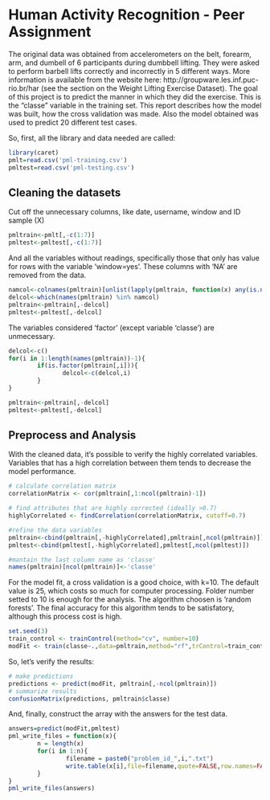 Human Activity Recognition - Peer Assignment
========================================================

The original data was obtained from accelerometers on the belt, forearm, arm, and dumbell of 6 participants during dumbbell lifting. They were asked to perform barbell lifts correctly and incorrectly in 5 different ways. More information is available from the website here: http://groupware.les.inf.puc-rio.br/har (see the section on the Weight Lifting Exercise Dataset). The goal of this project is to predict the manner in which they did the exercise. This is the "classe" variable in the training set. This report describes how the model was built, how the cross validation was made. Also the model obtained was used to predict 20 different test cases.

So, first, all the library and data needed are called:


```r
library(caret)
pmlt=read.csv('pml-training.csv')
pmltest=read.csv('pml-testing.csv')
```

## Cleaning the datasets

Cut off the unnecessary columns, like date, username, window and ID sample (X)

```r
pmltrain<-pmlt[,-c(1:7)]
pmltest<-pmltest[,-c(1:7)]
```

And all the variables without readings, specifically those that only has value for rows with the variable 'window=yes'. These columns with 'NA' are removed from the data.

```r
namcol<-colnames(pmltrain)[unlist(lapply(pmltrain, function(x) any(is.na(x))))]
delcol<-which(names(pmltrain) %in% namcol)
pmltrain<-pmltrain[,-delcol]
pmltest<-pmltest[,-delcol]
```

The variables considered 'factor' (except variable 'classe') are unmecessary.

```r
delcol<-c()
for(i in 1:length(names(pmltrain))-1){
        if(is.factor(pmltrain[,i])){
               delcol<-c(delcol,i)
        }
}

pmltrain<-pmltrain[,-delcol]
pmltest<-pmltest[,-delcol]
```

## Preprocess and Analysis

With the cleaned data, it's possible to verify the highly correlated variables. Variables that has a high correlation between them tends to decrease the model performance.

```r
# calculate correlation matrix
correlationMatrix <- cor(pmltrain[,1:ncol(pmltrain)-1])

# find attributes that are highly corrected (ideally >0.7)
highlyCorrelated <- findCorrelation(correlationMatrix, cutoff=0.7)

#refine the data variables
pmltrain<-cbind(pmltrain[,-highlyCorrelated],pmltrain[,ncol(pmltrain)])
pmltest<-cbind(pmltest[,-highlyCorrelated],pmltest[,ncol(pmltest)])

#mantain the last column name as 'classe'
names(pmltrain)[ncol(pmltrain)]<-'classe'
```

For the model fit, a cross validation is a good choice, with k=10. The default value is 25, which costs so much for computer processing. Folder number setted to 10 is enough for the analysis.
The algorithm choosen is 'random forests'. The final accuracy for this algorithm tends to be satisfatory, although this process cost is high.

```r
set.seed(3)
train_control <- trainControl(method="cv", number=10)
modFit <- train(classe~.,data=pmltrain,method="rf",trControl=train_control)

```

So, let's verify the results:

```r
# make predictions
predictions <- predict(modFit, pmltrain[,-ncol(pmltrain)])
# summarize results
confusionMatrix(predictions, pmltrain$classe)
```

And, finally, construct the array with the answers for the test data.

```r
answers=predict(modFit,pmltest)
pml_write_files = function(x){
        n = length(x)
        for(i in 1:n){
                filename = paste0("problem_id_",i,".txt")
                write.table(x[i],file=filename,quote=FALSE,row.names=FALSE,col.names=FALSE)
        }
}
pml_write_files(answers)
```